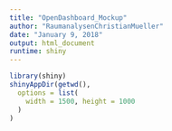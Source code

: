 ```yaml
---
title: "OpenDashboard_Mockup"
author: "RaumanalysenChristianMueller"
date: "January 9, 2018"
output: html_document
runtime: shiny
---
```

  
```r
library(shiny)
shinyAppDir(getwd(),
  options = list(
    width = 1500, height = 1000
  )
)
```
  